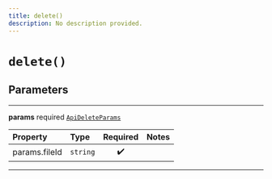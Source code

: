 ```yaml
---
title: delete()
description: No description provided.
---
```


# `delete()`

## Parameters

---

**params** <span className="optional-status">required</span> [`ApiDeleteParams`](../types/api-delete-params)

| Property                                          | Type     | Required | Notes |
| :------------------------------------------------ | :------- | :------: | :---- |
| <span className="light-grey">params.</span>fileId | `string` |    ✔️    |       |

---
